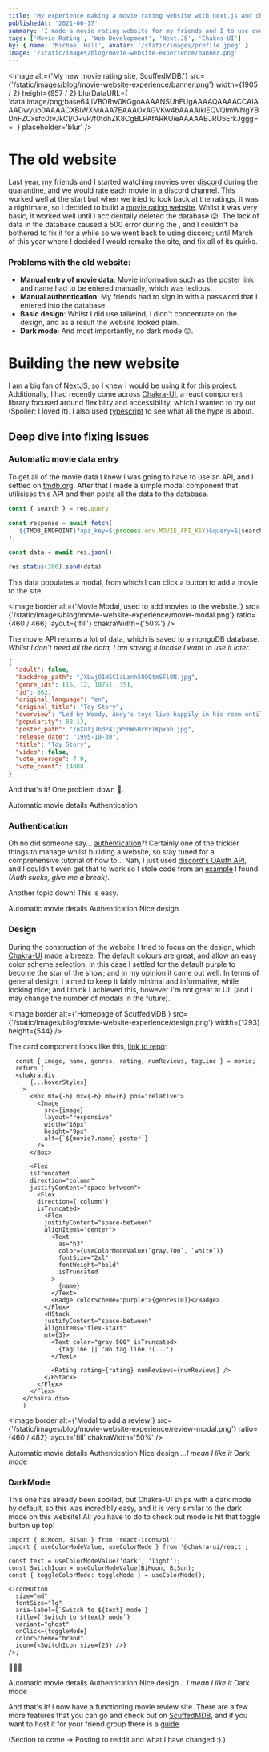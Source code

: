 ```yaml
---
title: 'My experience making a movie rating website with next.js and chakra-ui.'
publishedAt: '2021-06-17'
summary: 'I made a movie rating website for my friends and I to use over the holidays, but it kinda sucked... So here is how I improved it in version 2.0!'
tags: ['Movie Rating', 'Web Development', 'Next.JS', 'Chakra-UI']
by: { name: 'Michael Hall', avatar: '/static/images/profile.jpeg' }
image: '/static/images/blog/movie-website-experience/banner.png'
---
```


<Image
  alt={'My new movie rating site, ScuffedMDB.'}
  src={'/static/images/blog/movie-website-experience/banner.png'}
  width={1905 / 2}
  height={957 / 2}
  blurDataURL={
    'data:image/png;base64,iVBORw0KGgoAAAANSUhEUgAAAAQAAAACCAIAAADwyuo0AAAACXBIWXMAAA7EAAAOxAGVKw4bAAAAIklEQVQImWNgYBDnFZCxsfc0tvJkCI/O+vP/f0tdhZK8CgBLPAfARKUieAAAAABJRU5ErkJggg=='
  }
  placeholder='blur'
/>

<Padding mt={1} />

# The old website

Last year, my friends and I started watching movies over [discord](https://discord.com) during the quarantine, and we would rate each movie in a discord channel. This worked well at the start but when we tried to look back at the ratings, it was a nightmare, so I decided to build a [movie rating website](https://github.com/mah51/movie-web/). Whilst it was very basic, it worked well until I accidentally deleted the database 😥. The lack of data in the database caused a 500 error during the <Definition term='SSR' definition='Server Side Render' link='https://www.freecodecamp.org/news/what-exactly-is-client-side-rendering-and-hows-it-different-from-server-side-rendering-bd5c786b340d/' />, and I couldn't be bothered to fix it for a while so we went back to using discord; until March of this year where I decided I would remake the site, and fix all of its quirks.

### Problems with the old website:

- **Manual entry of movie data**: Movie information such as the poster link and name had to be entered manually, which was tedious.
- **Manual authentication**: My friends had to sign in with a password that I entered into the database.
- **Basic design**: Whilst I did use tailwind, I didn't concentrate on the design, and as a result the website looked plain.
- **Dark mode**: And most importantly, no dark mode 😲.

<Padding mt={2} />

# Building the new website

I am a big fan of [NextJS](https://nextjs.org), so I knew I would be using it for this project. Additionally, I had recently come across [Chakra-UI](https://chakra-ui.com), a react component library focused around flexiblity and accessibility, which I wanted to try out (Spoiler: I loved it). I also used [typescript](https://www.typescriptlang.org/) to see what all the hype is about.

## Deep dive into fixing issues

### Automatic movie data entry

To get all of the movie data I knew I was going to have to use an API, and I settled on [tmdb.org](https://www.themoviedb.org/). After that I made a simple modal component that utilisises this API and then posts all the data to the database.

```jsx:/api/movie-api.ts
const { search } = req.query

const response = await fetch(
  `${TMDB_ENDPOINT}?api_key=${process.env.MOVIE_API_KEY}&query=${search}`
);

const data = await res.json();

res.status(200).send(data)
```

This data populates a modal, from which I can click a button to add a movie to the site:

<Image
  border
  alt={'Movie Modal, used to add movies to the website.'}
  src={'/static/images/blog/movie-website-experience/movie-modal.png'}
  ratio={460 / 466}
  layout={'fill'}
  chakraWidth={'50%'}
/>

The movie API returns a lot of data, which is saved to a mongoDB database.<br />
_Whilst I don't need all the data, I am saving it incase I want to use it later._

```json
{
  "adult": false,
  "backdrop_path": "/XLwjO1NSCIaLznh58OQtmSFl0N.jpg",
  "genre_ids": [16, 12, 10751, 35],
  "id": 862,
  "original_language": "en",
  "original_title": "Toy Story",
  "overview": "Led by Woody, Andy's toys live happily in his room until Andy's birthday brings Buzz Lightyear onto the scene. Afraid of losing his place in Andy's heart, Woody plots against Buzz. But when circumstances separate Buzz and Woody from their owner, the duo eventually learns to put aside their differences.",
  "popularity": 88.13,
  "poster_path": "/uXDfjJbdP4ijW5hWSBrPrlKpxab.jpg",
  "release_date": "1995-10-30",
  "title": "Toy Story",
  "video": false,
  "vote_average": 7.9,
  "vote_count": 14088
}
```

And that's it! One problem down 🌟.

<VStack mt={2} alignItems='flex-start'>
  <Checkbox colorScheme='brand' isReadOnly defaultIsChecked>
    Automatic movie details
  </Checkbox>
  <Checkbox colorScheme='brand' isReadOnly>
    Authentication
  </Checkbox>
</VStack>

### Authentication

Oh no did someone say... [authentication](https://www.youtube.com/watch?v=9mSVzGnKsXw)?! Certainly one of the trickier things to manage whilst building a website, so stay tuned for a comprehensive tutorial of how to... Nah, I just used [discord's OAuth API](https://discord.com/developers/docs/topics/oauth2), and I couldn't even get that to work so I stole code from an [example](https://github.com/m1community/alii-nextjs-discord-oauth/blob/main/pages/api/oauth.ts) I found. _(Auth sucks, give me a break)_.

Another topic down! This is easy.

<VStack mt={2} alignItems='flex-start'>
  <Checkbox colorScheme='brand' isReadOnly defaultIsChecked>
    Automatic movie details
  </Checkbox>
  <Checkbox colorScheme='brand' isReadOnly defaultIsChecked>
    Authentication
  </Checkbox>
  <Checkbox colorScheme='brand' isReadOnly>
    Nice design
  </Checkbox>
</VStack>

### Design

During the construction of the website I tried to focus on the design, which [Chakra-UI](https://chakra-ui.com/) made a breeze. The default colours are great, and allow an easy color scheme selection. In this case I settled for the default purple to become the star of the show; and in my opinion it came out well. In terms of general design, I aimed to keep it fairly minimal and informative, while looking nice; and I think I achieved this, however I'm not great at UI. (and I may change the number of modals in the future).

<Image
  border
  alt={'Homepage of ScuffedMDB'}
  src={'/static/images/blog/movie-website-experience/design.png'}
  width={1293}
  height={544}
/>

The card component looks like this, [link to repo](https://github.com/mah51/movie-web-typescript/blob/main/components/Card/Card.tsx):

```jsx:components/Card/Card.tsx
  const { image, name, genres, rating, numReviews, tagLine } = movie;
  return (
  <chakra.div
      {...hoverStyles}
    >
      <Box mt={-6} mx={-6} mb={6} pos="relative">
        <Image
          src={image}
          layout="responsive"
          width="16px"
          height="9px"
          alt={`${movie?.name} poster`}
        />
      </Box>

      <Flex
      isTruncated
      direction="column"
      justifyContent="space-between">
        <Flex
        direction={'column'}
        isTruncated>
          <Flex
          justifyContent="space-between"
          alignItems="center">
            <Text
              as="h3"
              color={useColorModeValue(`gray.700`, `white`)}
              fontSize="2xl"
              fontWeight="bold"
              isTruncated
            >
              {name}
            </Text>
            <Badge colorScheme="purple">{genres[0]}</Badge>
          </Flex>
          <HStack
          justifyContent="space-between"
          alignItems="flex-start"
          mt={3}>
            <Text color="gray.500" isTruncated>
              {tagLine || 'No tag line :(...'}
            </Text>

            <Rating rating={rating} numReviews={numReviews} />
          </HStack>
        </Flex>
      </Flex>
    </chakra.div>
    )
```

<Image
  border
  alt={'Modal to add a review'}
  src={'/static/images/blog/movie-website-experience/review-modal.png'}
  ratio={460 / 482}
  layout='fill'
  chakraWidth='50%'
/>

<VStack mt={2} alignItems='flex-start'>
  <Checkbox colorScheme='brand' isReadOnly defaultIsChecked>
    Automatic movie details
  </Checkbox>
  <Checkbox colorScheme='brand' isReadOnly defaultIsChecked>
    Authentication
  </Checkbox>
  <Checkbox colorScheme='brand' isReadOnly defaultIsChecked>
    Nice design <em>...I mean I like it</em>
  </Checkbox>
  <Checkbox colorScheme='brand' isReadOnly>
    Dark mode
  </Checkbox>
</VStack>

### DarkMode

This one has already been spoiled, but Chakra-UI ships with a dark mode by default, so this was incredibly easy, and it is very similar to the dark mode on this website! All you have to do to check out <TextColorMode /> mode is hit that toggle button up top!

```jsx:components/NavBar/DesktopNav.tsx
import { BiMoon, BiSun } from 'react-icons/bi';
import { useColorModeValue, useColorMode } from '@chakra-ui/react';

const text = useColorModeValue('dark', 'light');
const SwitchIcon = useColorModeValue(BiMoon, BiSun);
const { toggleColorMode: toggleMode } = useColorMode();

<IconButton
  size="md"
  fontSize="lg"
  aria-label={`Switch to ${text} mode`}
  title={`Switch to ${text} mode`}
  variant="ghost"
  onClick={toggleMode}
  colorScheme="brand"
  icon={<SwitchIcon size={25} />}
/>;
```

<Sparkles>🎉🎉🎉</Sparkles>

<VStack mt={2} alignItems='flex-start'>
  <Checkbox colorScheme='brand' isReadOnly defaultIsChecked>
    Automatic movie details
  </Checkbox>
  <Checkbox colorScheme='brand' isReadOnly defaultIsChecked>
    Authentication
  </Checkbox>
  <Checkbox colorScheme='brand' isReadOnly defaultIsChecked>
    Nice design <em>...I mean I like it</em>
  </Checkbox>
  <Checkbox colorScheme='brand' isReadOnly defaultIsChecked>
    Dark mode
  </Checkbox>
</VStack>

And that's it! I now have a functioning movie review site. There are a few more features that you can go and check out on [ScuffedMDB](https://movie.michael-hall.me), and if you want to host it for your friend group there is a [guide](https://github.com/mah51/movie-web-typescript).

(Section to come -> Posting to reddit and what I have changed :).)
